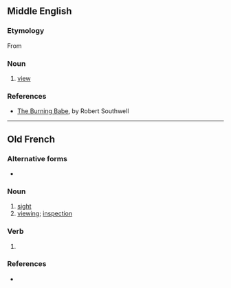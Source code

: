 ==Middle English==

===Etymology===
From {{etyl|xno|enm}} {{term|vewe|lang=fro}}

===Noun===
{{head|enm|noun}}

# [[view]]

===References===
* [[s:The Burning Babe|The Burning Babe]], by Robert Southwell

----

==Old French==

===Alternative forms===
* {{l/fro|veue}} {{qualifier|all meanings}}

===Noun===
{{fro-noun|f}}

# [[sight]] {{gloss|ability to see}}
# [[viewing]]; [[inspection]]

===Verb===
{{head|fro|past participle form|g=f}}

# {{form of|feminine singular past participle|vëoir|lang=fro}}

===References===
* {{R:Anglo-Norman On-Line Hub}}